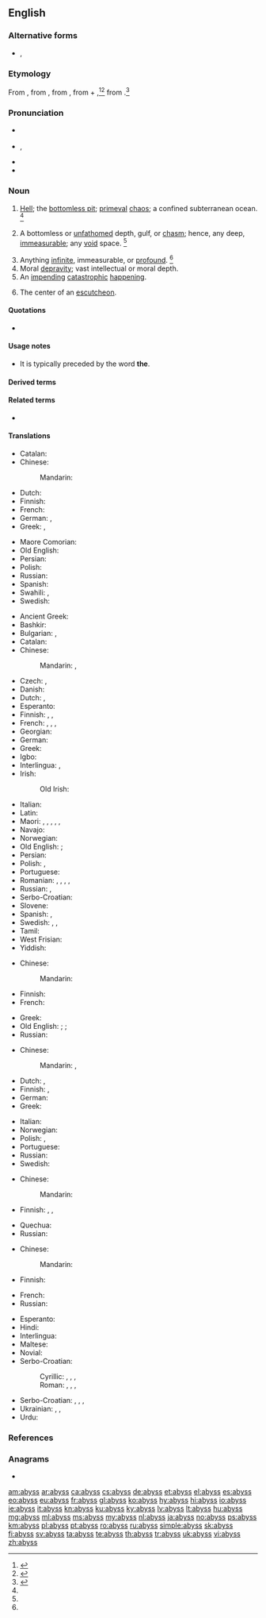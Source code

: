 {{also|Abyss.}}
==English==

===Alternative forms===
* {{l|en|abysm}}, {{l|en|abime}}

===Etymology===
{{PIE root|en|dʰewb}}
From {{etyl|enm|en}} {{m|enm|abissus}}, from {{etyl|LL.|en}} {{m|la|abyssus||a bottomless gulf}}, from {{etyl|grc|en}} {{m|grc|ἄβυσσος||bottomless}}, from {{m|grc|ἀ-||not}} + {{m|grc|βυσσός||deep place}},<ref name=SOED>{{R:SOED5|page=11}}</ref><ref name=AHD>{{R:American Heritage 1971|page=6}}</ref> from {{m|grc|βυθός||deep place}}.<ref name=WI3>{{R:MW3 1976|page=9}}</ref>

===Pronunciation===
* {{a|RP}} {{IPA|/əˈbɪs/|lang=en}}
* {{a|US}} {{IPA|/əˈbɪs/|/æˈbɪs/|lang=en}}, {{enPR|ə-bĭs'}}
* {{rhymes|ɪs|lang=en}}
* {{audio|en-us-abyss.ogg|Audio (US)|lang=en}}

===Noun===
{{en-noun|es}}

# [[hell|Hell]]; the [[bottomless pit]]; [[primeval]] [[chaos]]; a confined subterranean ocean. {{defdate|First attested around 1350 to 1470.}}<ref name=SOED/>
# {{lb|en|frequently|figurative}} A bottomless or [[unfathomed]] depth, gulf, or [[chasm]]; hence, any deep, [[immeasurable]]; any [[void]] space. {{defdate|First attested in the late 16<sup>th</sup> century.}}<ref name=SOED/>
# Anything [[infinite]], immeasurable, or [[profound]]. {{defdate|First attested in the late 16<sup>th</sup> century.}}<ref name=SOED/>
# Moral [[depravity]]; vast intellectual or moral depth.
# An [[impending]] [[catastrophic]] [[happening]].
# {{lb|en|heraldry}} The center of an [[escutcheon]].

====Quotations====
* {{seeCites}}

====Usage notes====
* {{sense|impending catastrophic happening}} It is typically preceded by the word '''the'''.

====Derived terms====
{{der3|lang=en|abyssal|abyssopelagic|oceanic abyss|abysslike|abysmic|abyssobenthic|abyssolith|abyssolithic}}

====Related terms====
* {{l|en|abysmal}}

====Translations====
{{trans-top|hell, bottomless pit}}
* Catalan: {{t+|ca|abisme|m}}
* Chinese:
*: Mandarin: {{t-needed|cmn}}
* Dutch: {{t+|nl|afgrond|m}}
* Finnish: {{t|fi|horna}}
* French: {{t+|fr|abîme|m}}
* German: {{t+|de|Abgrund|m}}, {{t+|de|Hölle|f}}
* Greek: {{t+|el|άβυσσος|f}}, {{t+|el|τάρταρα|n-p}}
{{trans-mid}}
* Maore Comorian: {{t|swb|gumbo|c5}}
* Old English: {{t|ang|æfgrynde|n}}
* Persian: {{t+|fa|مغاک|tr=mağâk}}
* Polish: {{t+|pl|przepaść}}
* Russian: {{t+|ru|про́пасть|f}}
* Spanish: {{t+|es|abismo|m}}
* Swahili: {{t+|sw|shimo|c5|c6}}, {{t+|sw|kuzimu|c9}}
* Swedish: {{t+|sv|avgrund|c}}
{{trans-bottom}}

{{trans-top|bottomless or unfathomed depth}}
* Ancient Greek: {{t|grc|ἄβυσσος}}
* Bashkir: {{t|ba|упҡын}}
* Bulgarian: {{t+|bg|бездна}}, {{t+|bg|пропаст}}
* Catalan: {{t+|ca|abisme|m}}
* Chinese:
*: Mandarin: {{t+|cmn|深淵|sc=Hani}}, {{t+|cmn|深渊|tr=shēnyuān|sc=Hani}}
* Czech: {{t+|cs|propast|f}}, {{t+|cs|hlubina|f}}
* Danish: {{t|da|afgrund|c}}
* Dutch: {{t+|nl|afgrond|m}}, {{t+|nl|ravijn|n}}
* Esperanto: {{t+|eo|abismo}}
* Finnish: {{t+|fi|kuilu}}, {{t|fi|syöveri}}, {{t|fi|kurimus}}
* French: {{t+|fr|précipice|m}}, {{t+|fr|abysse|m}}, {{t+|fr|abîme|m}}, {{t+|fr|gouffre|m}}
* Georgian: {{t|ka|უფსკრული}}
* German: {{t+|de|Abgrund|m}}
* Greek: {{t+|el|άβυσσος|f}}
* Igbo: {{t|ig|mgbùlùgùdù}}
* Interlingua: {{t|ia|abysso}}, {{t|ia|abysmo}}
* Irish: {{t|ga|aibhéis|f}}
*: Old Irish: {{t|sga|aibis|f}}
{{trans-mid}}
* Italian: {{t+|it|abisso|m}}
* Latin: {{t|la|vorāgō|f}}
* Maori: {{t|mi|tōrere}}, {{t|mi|poka tōrere}}, {{t|mi|tomoau}}, {{t|mi|tomoau}}, {{t|mi|tomoau}}, {{t|mi|waro}}
* Navajo: {{t|nv|doo nihonítʼį́ʼgóó ahoodzą́}}
* Norwegian: {{t+|no|avgrunn|m}}
* Old English: {{t|ang|æfgrynde|n}}; {{t|ang|gin|n}}
* Persian: {{t+|fa|مغاک|tr=mağâk|sc=fa-Arab}}
* Polish: {{t+|pl|otchłań|f}}, {{t+|pl|przepaść|f}}
* Portuguese: {{t+|pt|abismo|m}}
* Romanian: {{t+|ro|abis|n}}, {{t+|ro|adânc|n}}, {{t+|ro|adâncime|f}}, {{t+|ro|prăpastie|f}}, {{t+|ro|hău|n}}
* Russian: {{t+|ru|бе́здна|m}}<!--{{t+|ru|пучина|f}} {{qualifier|sea}}-->, {{t+|ru|про́пасть|f}}
* Serbo-Croatian: {{t+|sh|bezdan|m}}
* Slovene: {{t+|sl|brezno|n}}
* Spanish: {{t+|es|abismo|m}}, {{t+|es|sima|f}}
* Swedish: {{t+|sv|djup}}, {{t+|sv|avgrund}}, {{t|sv|bråddjup|n}}
* Tamil: {{t+|ta|பாதாளம்}}
* West Frisian: {{t|fy|ôfgrûn|c}}
* Yiddish: {{t|yi|תּהום|m|tr=thom}}
{{trans-bottom}}

{{trans-top|anything infinite, immeasurable, or profound}}
* Chinese:
*: Mandarin: {{t-needed|cmn}}
* Finnish: {{t|fi|syöveri}}
* French: {{t+|fr|abîme|m}}
{{trans-mid}}
* Greek: {{t+|el|άβυσσος|f}}
* Old English: {{t|ang|dēop|n}}; {{t|ang|dēope|f}}; {{t|ang|dēopness|f}}
* Russian: {{t-needed|ru}}
{{trans-bottom}}

{{trans-top|moral depravity, vast intellectual or moral depth}}
* Chinese:
*: Mandarin: {{t+|cmn|深淵|sc=Hani}}, {{t+|cmn|深渊|tr=shēnyuān|sc=Hani}}
* Dutch: {{t+|nl|afgrond|m}}, {{t+|nl|kloof|m|f}}
* Finnish: {{t+|fi|rappio}}, {{t|fi|syöveri}}
* German: {{t+|de|Abgrund|m}}
* Greek: {{t+|el|άβυσσος|f}}
{{trans-mid}}
* Italian: {{t+|it|abisso|m}}
* Norwegian: {{t+|no|avgrunn|m}}
* Polish: {{t+|pl|otchłań|f}}, {{t+|pl|przepaść|f}}
* Portuguese: {{t+|pt|abismo|m}}
* Russian: {{t+|ru|бе́здна|f}}
* Swedish: {{t+|sv|avgrund|c}}
{{trans-bottom}}

{{trans-top|impending catastrophe}}
* Chinese:
*: Mandarin: {{t-needed|cmn}}
* Finnish: {{t+|fi|kauheus}}, {{t|fi|syöveri}}, {{t|fi|kurimus}}
{{trans-mid}}
* Quechua: {{t|qu|thuñi}}
* Russian: {{t-needed|ru}}
{{trans-bottom}}

{{trans-top|heraldry: center of an escutcheon}}
* Chinese:
*: Mandarin: {{t-needed|cmn}}
* Finnish: {{t|fi|sydänkohta}}
{{trans-mid}}
* French: {{t+|fr|abîme|m}}
* Russian: {{t-needed|ru}}
{{trans-bottom}}

{{checktrans-top}}
* Esperanto: {{t-check|eo|abismo}}
* Hindi: {{t-check|hi|अथाह|m}}
* Interlingua: {{t-check|ia|abysso}}
* Maltese: {{t-check|mt|abbiss|f}}
* Novial: {{t-check|nov|abise}}
* Serbo-Croatian:
*: Cyrillic: {{t-check|sh|понор|m}}, {{t-check|sh|амбис|m}}, {{t-check|sh|бездан|m}}, {{t-check|sh|костоломија|f}}
*: Roman: {{t-check|sh|ponor|m}}, {{t-check|sh|ambis|m}}, {{t-check|sh|bezdan|m}}, {{t-check|sh|kostolomija|f}}
{{trans-mid}}
* Serbo-Croatian: {{t-check|sh|ponor|m}}, {{t-check|sh|ambis|m}}, {{t-check|sh|bezdan|m}}, {{t-check|sh|pučina|f}}
* Ukrainian: {{t-check|uk|безодня|f}}, {{t-check|uk|прірва|f}}, {{t-check|uk|пучина|f}}
* Urdu: {{t+check|ur|اتھاہ|m|tr=athāh}}
{{trans-bottom}}

===References===
<references/>

===Anagrams===
* {{l|en|bassy}}

[[am:abyss]]
[[ar:abyss]]
[[ca:abyss]]
[[cs:abyss]]
[[de:abyss]]
[[et:abyss]]
[[el:abyss]]
[[es:abyss]]
[[eo:abyss]]
[[eu:abyss]]
[[fr:abyss]]
[[gl:abyss]]
[[ko:abyss]]
[[hy:abyss]]
[[hi:abyss]]
[[io:abyss]]
[[ie:abyss]]
[[it:abyss]]
[[kn:abyss]]
[[ku:abyss]]
[[ky:abyss]]
[[lv:abyss]]
[[lt:abyss]]
[[hu:abyss]]
[[mg:abyss]]
[[ml:abyss]]
[[ms:abyss]]
[[my:abyss]]
[[nl:abyss]]
[[ja:abyss]]
[[no:abyss]]
[[ps:abyss]]
[[km:abyss]]
[[pl:abyss]]
[[pt:abyss]]
[[ro:abyss]]
[[ru:abyss]]
[[simple:abyss]]
[[sk:abyss]]
[[fi:abyss]]
[[sv:abyss]]
[[ta:abyss]]
[[te:abyss]]
[[th:abyss]]
[[tr:abyss]]
[[uk:abyss]]
[[vi:abyss]]
[[zh:abyss]]